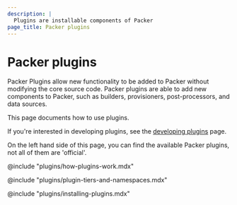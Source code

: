 ```yaml
---
description: |
  Plugins are installable components of Packer
page_title: Packer plugins
---
```


# Packer plugins

Packer Plugins allow new functionality to be added to Packer without modifying
the core source code. Packer plugins are able to add new components to Packer,
such as builders, provisioners, post-processors, and data sources.

This page documents how to use plugins.

If you're interested in developing plugins, see the [developing
plugins](/docs/plugins/creation#developing-plugins) page.

On the left hand side of this page, you can find the available Packer plugins,
not all of them are 'official'.

@include "plugins/how-plugins-work.mdx"

@include "plugins/plugin-tiers-and-namespaces.mdx"

@include "plugins/installing-plugins.mdx"
